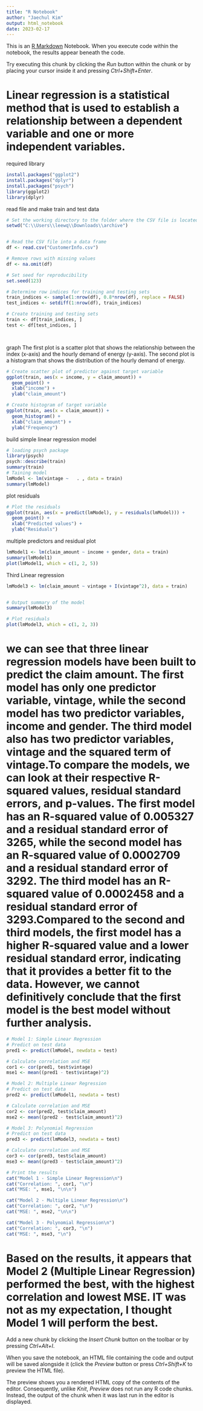 ```yaml
---
title: "R Notebook"
author: "Jaechul Kim"
output: html_notebook
date: 2023-02-17
---
```


This is an [R Markdown](http://rmarkdown.rstudio.com) Notebook. When you execute code within the notebook, the results appear beneath the code. 

Try executing this chunk by clicking the *Run* button within the chunk or by placing your cursor inside it and pressing *Ctrl+Shift+Enter*. 

# Linear regression is a statistical method that is used to establish a relationship between a dependent variable and one or more independent variables.

required library
```r
install.packages("ggplot2")
install.packages("dplyr")
install.packages("psych")
library(ggplot2)
library(dplyr)
```

read file and make train and test data
```r
# Set the working directory to the folder where the CSV file is located
setwd("C:\\Users\\leewq\\Downloads\\archive")


# Read the CSV file into a data frame
df <- read.csv("CustomerInfo.csv")

# Remove rows with missing values
df <- na.omit(df)

# Set seed for reproducibility
set.seed(123)

# Determine row indices for training and testing sets
train_indices <- sample(1:nrow(df), 0.8*nrow(df), replace = FALSE)
test_indices <- setdiff(1:nrow(df), train_indices)

# Create training and testing sets
train <- df[train_indices, ]
test <- df[test_indices, ]




```



graph
The first plot is a scatter plot that shows the relationship between the index (x-axis) and the hourly demand of energy (y-axis). The second plot is a histogram that shows the distribution of the hourly demand of energy.
```r

# Create scatter plot of predictor against target variable
ggplot(train, aes(x = income, y = claim_amount)) + 
  geom_point() + 
  xlab("income") + 
  ylab("claim_amount")

# Create histogram of target variable
ggplot(train, aes(x = claim_amount)) + 
  geom_histogram() + 
  xlab("claim_amount") + 
  ylab("Frequency")

```

build simple linear regression model
```r
# loading psych package
library(psych)
psych::describe(train)
summary(train)
# Taining model
lmModel <- lm(vintage ~   . , data = train)
summary(lmModel)


```

plot residuals
```r

# Plot the residuals
ggplot(train, aes(x = predict(lmModel), y = residuals(lmModel))) +
  geom_point() +
  xlab("Predicted values") +
  ylab("Residuals")

```

multiple predictors and residual plot
```r
lmModel1 <- lm(claim_amount ~ income + gender, data = train)
summary(lmModel1)
plot(lmModel1, which = c(1, 2, 5))


```

Third Linear regression
```r
lmModel3 <- lm(claim_amount ~ vintage + I(vintage^2), data = train)


# Output summary of the model
summary(lmModel3)

# Plot residuals
plot(lmModel3, which = c(1, 2, 3))

```

# we can see that three linear regression models have been built to predict the claim amount. The first model has only one predictor variable, vintage, while the second model has two predictor variables, income and gender. The third model also has two predictor variables, vintage and the squared term of vintage.To compare the models, we can look at their respective R-squared values, residual standard errors, and p-values. The first model has an R-squared value of 0.005327 and a residual standard error of 3265, while the second model has an R-squared value of 0.0002709 and a residual standard error of 3292. The third model has an R-squared value of 0.0002458 and a residual standard error of 3293.Compared to the second and third models, the first model has a higher R-squared value and a lower residual standard error, indicating that it provides a better fit to the data. However, we cannot definitively conclude that the first model is the best model without further analysis. 

```r
# Model 1: Simple Linear Regression
# Predict on test data
pred1 <- predict(lmModel, newdata = test)

# Calculate correlation and MSE
cor1 <- cor(pred1, test$vintage)
mse1 <- mean((pred1 - test$vintage)^2)

# Model 2: Multiple Linear Regression
# Predict on test data
pred2 <- predict(lmModel1, newdata = test)

# Calculate correlation and MSE
cor2 <- cor(pred2, test$claim_amount)
mse2 <- mean((pred2 - test$claim_amount)^2)

# Model 3: Polynomial Regression
# Predict on test data
pred3 <- predict(lmModel3, newdata = test)

# Calculate correlation and MSE
cor3 <- cor(pred3, test$claim_amount)
mse3 <- mean((pred3 - test$claim_amount)^2)

# Print the results
cat("Model 1 - Simple Linear Regression\n")
cat("Correlation: ", cor1, "\n")
cat("MSE: ", mse1, "\n\n")

cat("Model 2 - Multiple Linear Regression\n")
cat("Correlation: ", cor2, "\n")
cat("MSE: ", mse2, "\n\n")

cat("Model 3 - Polynomial Regression\n")
cat("Correlation: ", cor3, "\n")
cat("MSE: ", mse3, "\n")

```
# Based on the results, it appears that Model 2 (Multiple Linear Regression) performed the best, with the highest correlation and lowest MSE. IT was not as my expectation, I thought Model 1 will perform the best. 



Add a new chunk by clicking the *Insert Chunk* button on the toolbar or by pressing *Ctrl+Alt+I*.

When you save the notebook, an HTML file containing the code and output will be saved alongside it (click the *Preview* button or press *Ctrl+Shift+K* to preview the HTML file).

The preview shows you a rendered HTML copy of the contents of the editor. Consequently, unlike *Knit*, *Preview* does not run any R code chunks. Instead, the output of the chunk when it was last run in the editor is displayed.
